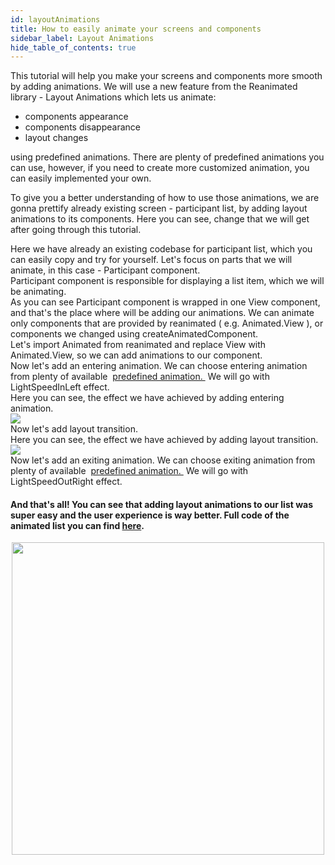 ```yaml
---
id: layoutAnimations
title: How to easily animate your screens and components
sidebar_label: Layout Animations
hide_table_of_contents: true
---
```



This tutorial will help you make your screens and components more smooth by adding animations.
We will use a new feature from the Reanimated library - Layout Animations which lets us animate:
* components appearance
* components disappearance
* layout changes

using predefined animations. There are plenty of predefined animations you can use, however, 
if you need to create more customized animation, you can easily implemented your own.

To give you a better understanding of how to use those animations, 
we are gonna prettify already existing screen - participant list, by adding layout animations to its components.
Here you can see, change that we will get after going through this tutorial.

<BeforeAndAfter before={Before} after={After}/>

<TutorialStep title="Screen Introduction">
    <div>
        Here we have already an existing codebase for participant list, which you can easily copy and try for yourself.
        Let's focus on parts that we will animate, in this case - Participant component.
    </div>
    <FullCode/>
    
</TutorialStep>
<TutorialStep title="Participant component">
    <div>
        Participant component is responsible for displaying a list item, which we will be animating.
    </div>
    <ParticipantComponent/>
</TutorialStep>
<TutorialStep title="Participant component internals">
    <div>
        As you can see Participant component is wrapped in one View component, and that's the place where will be adding our animations.
        We can animate only components that are provided by reanimated ( e.g. Animated.View ), or components we changed using createAnimatedComponent.
    </div>
    <ParticipantInternals/>
    
</TutorialStep>
<TutorialStep title="Step 1">
    <div>
        Let's import Animated from reanimated and replace View with Animated.View, so we can add animations to our component.
    </div>
    <Step1/>
</TutorialStep>
<TutorialStep title="Step 2">
    <div>
        Now let's add an entering animation. We can choose entering animation from plenty of available&nbsp;
        <a href="https://docs.swmansion.com/react-native-reanimated/docs/api/LayoutAnimations/entryAnimations">
            predefined animation.
        </a>
        &nbsp;We will go with LightSpeedInLeft effect.
    </div>
    <Step2/>
    
</TutorialStep>
<TutorialStep title="Current result">
    <div>
       Here you can see, the effect we have achieved by adding entering animation.
    </div>
    <img src={Entering} style={{height: '500px', width: 'auto', borderRadius: "5%"}}/>
    
</TutorialStep>
<TutorialStep title="Step 3">
    <div>
        Now let's add layout transition.
    </div>
    <Step3/>
    
</TutorialStep>
<TutorialStep title="Current result">
    <div>
       Here you can see, the effect we have achieved by adding layout transition.
    </div>
    <img src={Layout} style={{height: '500px', width: 'auto', borderRadius: "5%"}}/>
    
</TutorialStep>
<TutorialStep title="Step 4">
    <div>
        Now let's add an exiting animation. We can choose exiting animation from plenty of available&nbsp;
        <a href="https://docs.swmansion.com/react-native-reanimated/docs/api/LayoutAnimations/exitingAnimations">
            predefined animation.
        </a>
        &nbsp;We will go with LightSpeedOutRight effect.
    </div>
    <Step4/>
    
</TutorialStep>

#### And that's all! You can see that adding layout animations to our list was super easy and the user experience is way better. Full code of the animated list you can find [here](https://gist.github.com/jmysliv/0056d6cd3021883ea0f2c7f4af0526b2). 

<center>
    <img src={After} height="500px" style={{borderRadius: "5%"}}/>
</center>

